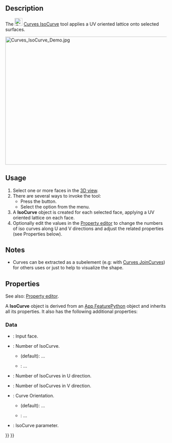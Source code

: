 <languages/>
<translate>

<!--T:1-->
{{Docnav
|[[Curves_TrimFace|TrimFace]]
|[[Curves_SketchOnSurface|SketchOnSurface]]
|[[Curves_Workbench|Curves]]
|IconL=Curves_TrimFace.svg
|IconR=Curves_SketchOnSurface.svg
|IconC=Curves_workbench_icon.svg
}}

<!--T:2-->
{{GuiCommand
|Name=Curves IsoCurve
|MenuLocation=Surfaces → IsoCurve
|Workbenches=[[Curves_Workbench|Curves]]
|SeeAlso=[[Curves_JoinCurve|Curves JoinCurves]]
}}

==Description== <!--T:3-->

<!--T:4-->
The [[Image:Curves_IsoCurve.svg|24px]] [[Curves_IsoCurve|Curves IsoCurve]] tool applies a UV oriented lattice onto selected surfaces.

<!--T:12-->
[[File:Curves_IsoCurve_Demo.jpg|600x400px]]
{{Caption|Above: shows the surface before (left) and after (right) applying the tool}}

==Usage== <!--T:5-->

<!--T:6-->
# Select one or more faces in the [[3D_View|3D view]].
# There are several ways to invoke the tool:
#* Press the {{Button|[[Image:Curves_IsoCurve.svg|16px]] [[Curves_IsoCurve|IsoCurve]]}} button.
#* Select the {{MenuCommand|Curves → [[Image:Curves_IsoCurve.svg|16px]] IsoCurve}} option from the menu.
# A '''IsoCurve''' object is created for each selected face, applying a UV oriented lattice on each face.
# Optionally edit the values in the [[Property_editor|Property editor]] to change the numbers of iso curves along U and V directions and adjust the related properties (see Properties below).

==Notes== <!--T:7-->

<!--T:13-->
* Curves can be extracted as a subelement (e.g: with [[Curves_JoinCurve|Curves JoinCurves]]) for others uses or just to help to visualize the shape.

==Properties== <!--T:9-->

See also: [[Property_editor|Property editor]].

A '''IsoCurve''' object is derived from an [[App_FeaturePython|App FeaturePython]] object and inherits all its properties. It also has the following additional properties:

===Data===

{{TitleProperty|Iso Curve}}

* {{PropertyData|Face|LinkSub}}: Input face.
* {{PropertyData|Mode|Enumeration}}: Number of IsoCurve.
** {{Value|Multi}} (default): ...
** {{Value|Single}}: ...
* {{PropertyData|Number U|Integer}}: Number of IsoCurves in U direction.
* {{PropertyData|Number V|Integer}}: Number of IsoCurves in V direction.
* {{PropertyData|Orientation|Enumeration}}: Curve Orientation.
** {{Value|U}} (default): ...
** {{Value|V}}: ...
* {{PropertyData|Parameter|Float}}: IsoCurve parameter.


<!--T:11-->
{{Docnav
|[[Curves_TrimFace|TrimFace]]
|[[Curves_SketchOnSurface|SketchOnSurface]]
|[[Curves_Workbench|Curves]]
|IconL=Curves_TrimFace.svg
|IconR=Curves_SketchOnSurface.svg
|IconC=Curves_workbench_icon.svg
}}

</translate>
{{Curves Tools navi{{#translation:}}}}
{{Userdocnavi{{#translation:}}}}